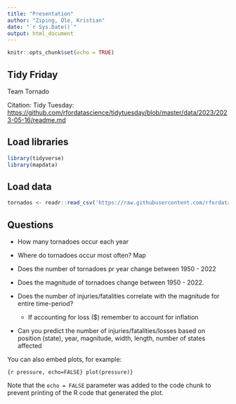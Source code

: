 ```yaml
---
title: "Presentation"
author: "Ziping, Ole, Kristian"
date: "`r Sys.Date()`"
output: html_document
---
```


```r
knitr::opts_chunk$set(echo = TRUE)
```

## Tidy Friday

Team Tornado

Citation: Tidy Tuesday: <https://github.com/rfordatascience/tidytuesday/blob/master/data/2023/2023-05-16/readme.md>

## Load libraries

```r
library(tidyverse)
library(mapdata)
```

## Load data

```r
tornados <- readr::read_csv('https://raw.githubusercontent.com/rfordatascience/tidytuesday/master/data/2023/2023-05-16/tornados.csv')
```

## Questions

-   How many tornadoes occur each year

-   Where do tornadoes occur most often? Map

-   Does the number of tornadoes pr year change between 1950 - 2022

-   Does the magnitude of tornadoes change between 1950 - 2022.

-   Does the number of injuries/fatalities correlate with the magnitude for entire time-period?

    -   If accounting for loss (\$) remember to account for inflation

-   Can you predict the number of injuries/fatalities/losses based on position (state), year, magnitude, width, length, number of states affected

You can also embed plots, for example:

```{r pressure, echo=FALSE} plot(pressure)}
```

Note that the `echo = FALSE` parameter was added to the code chunk to prevent printing of the R code that generated the plot.
